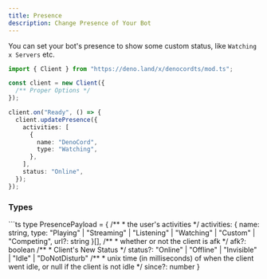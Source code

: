 ```yaml
---
title: Presence
description: Change Presence of Your Bot
---
```


You can set your bot's presence to show some custom status, like `Watching x Servers` etc.

```ts
import { Client } from "https://deno.land/x/denocordts/mod.ts";

const client = new Client({
  /** Proper Options */
});

client.on("Ready", () => {
  client.updatePresence({
    activities: [
      {
        name: "DenoCord",
        type: "Watching",
      },
    ],
    status: "Online",
  });
});
```

<H3>Types</H3>
```ts
type PresencePayload = {
    /**
     * the user's activities
     */
    activities: {
      name: string,
      type: "Playing" | "Streaming" | "Listening" | "Watching" | "Custom" | "Competing",
      url?: string
    }[],
    /**
     * 	whether or not the client is afk
     */
    afk?: boolean
    /**
     * Client's New Status
     */
    status?: "Online" | "Offline" | "Invisible" | "Idle" | "DoNotDisturb"
    /**
     * unix time (in milliseconds) of when the client went idle, or null if the client is not idle
     */
    since?: number
}

```


